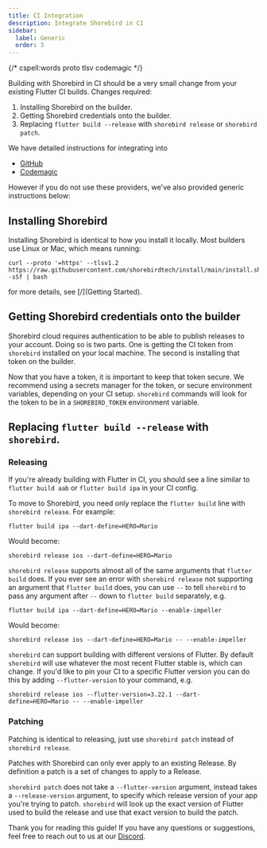 ```yaml
---
title: CI Integration
description: Integrate Shorebird in CI
sidebar:
  label: Generic
  order: 3
---
```


{/* cspell:words proto tlsv codemagic */}

Building with Shorebird in CI should be a very small change from your existing
Flutter CI builds. Changes required:

1. Installing Shorebird on the builder.
2. Getting Shorebird credentials onto the builder.
3. Replacing `flutter build --release` with `shorebird release` or `shorebird
patch`.

We have detailed instructions for integrating into

- [GitHub](/ci/github)
- [Codemagic](/ci/codemagic)

However if you do not use these providers, we've also provided generic
instructions below:

## Installing Shorebird

Installing Shorebird is identical to how you install it locally. Most builders
use Linux or Mac, which means running:

```
curl --proto '=https' --tlsv1.2 https://raw.githubusercontent.com/shorebirdtech/install/main/install.sh -sSf | bash
```

for more details, see [/](Getting Started).

## Getting Shorebird credentials onto the builder

Shorebird cloud requires authentication to be able to publish releases to your
account. Doing so is two parts. One is getting the CI token from `shorebird`
installed on your local machine. The second is installing that token on the
builder.


Now that you have a token, it is important to keep that token secure. We
recommend using a secrets manager for the token, or secure environment
variables, depending on your CI setup. `shorebird` commands will look for the
token to be in a `SHOREBIRD_TOKEN` environment variable.

## Replacing `flutter build --release` with `shorebird`.

### Releasing

If you're already building with Flutter in CI, you should see a line similar to
`flutter build aab` or `flutter build ipa` in your CI config.

To move to Shorebird, you need only replace the `flutter build` line with
`shorebird release`. For example:

```
flutter build ipa --dart-define=HERO=Mario
```

Would become:

```
shorebird release ios --dart-define=HERO=Mario
```

`shorebird release` supports almost all of the same arguments that `flutter
build` does. If you ever see an error with `shorebird release` not supporting an
argument that `flutter build` does, you can use `--` to tell `shorebird` to pass
any argument after `--` down to `flutter build` separately, e.g.

```
flutter build ipa --dart-define=HERO=Mario --enable-impeller
```

Would become:

```
shorebird release ios --dart-define=HERO=Mario -- --enable-impeller
```

`shorebird` can support building with different versions of Flutter. By default
`shorebird` will use whatever the most recent Flutter stable is, which can
change. If you'd like to pin your CI to a specific Flutter version you can do
this by adding `--flutter-version` to your command, e.g.

```
shorebird release ios --flutter-version=3.22.1 --dart-define=HERO=Mario -- --enable-impeller
```

### Patching

Patching is identical to releasing, just use `shorebird patch` instead of
`shorebird release`.

Patches with Shorebird can only ever apply to an existing Release. By definition
a patch is a set of changes to apply to a Release.

`shorebird patch` does not take a `--flutter-version` argument, instead takes a
`--release-version` argument, to specify which release version of your app
you're trying to patch. `shorebird` will look up the exact version of Flutter
used to build the release and use that exact version to build the patch.

Thank you for reading this guide! If you have any questions or suggestions, feel
free to reach out to us at our [Discord](https://discord.gg/shorebird).
